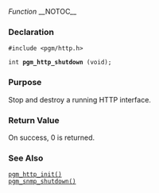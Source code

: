 ﻿''Function''
__NOTOC__
=== Declaration ===
<tt>#include <pgm/http.h></tt>

<tt>int '''pgm_http_shutdown''' (void);</tt>

=== Purpose ===
Stop and destroy a running HTTP interface.

=== Return Value ===
On success, 0 is returned.

=== See Also ===
<tt>[[OpenPGM C Reference/pgm_http_init()|pgm_http_init()]]</tt><br>
<tt>[[OpenPGM C Reference/pgm_snmp_shutdown()|pgm_snmp_shutdown()]]</tt>

